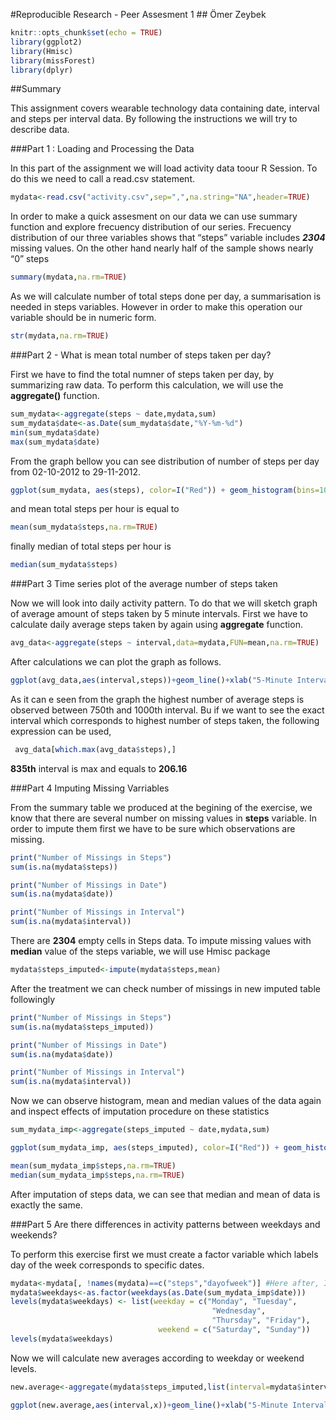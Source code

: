 #Reproducible Research - Peer Assesment 1 
## Ömer Zeybek 

```r
knitr::opts_chunk$set(echo = TRUE)
library(ggplot2)
library(Hmisc)
library(missForest)
library(dplyr)
```

##Summary 

This assignment covers wearable technology data containing date, interval and steps per interval data. By following the instructions we will try to describe data.

###Part 1 : Loading and Processing the Data 

In this part of the assignment we will load activity data toour R Session. To do this we need to call a read.csv statement.   

```r
mydata<-read.csv("activity.csv",sep=",",na.string="NA",header=TRUE)
```

In order to make a quick assesment on our data we can use summary function and explore frecuency distribution of our series. Frecuency distribution of our three variables shows that "steps" variable includes _**2304**_ missing values. On the other hand nearly half of the sample shows nearly "0" steps 

```r
summary(mydata,na.rm=TRUE)
```

As we will calculate number of total steps done per day, a summarisation is needed in steps variables. However in order to make this operation our variable should be in numeric form.

```r
str(mydata,na.rm=TRUE)
```

###Part 2 - What is mean total number of steps taken per day?

First we have to find the total numner of steps taken per day, by summarizing raw data. To perform this calculation, we will use the __aggregate()__ function.  

```r
sum_mydata<-aggregate(steps ~ date,mydata,sum)
sum_mydata$date<-as.Date(sum_mydata$date,"%Y-%m-%d")
min(sum_mydata$date)
max(sum_mydata$date)
```

From the graph bellow you can see distribution of number of steps per day from 02-10-2012 to 29-11-2012. 

```r
ggplot(sum_mydata, aes(steps), color=I("Red")) + geom_histogram(bins=10,boundary=3)+ylab("Total Number of  Steps per Day")+xlab("Days")
```

and mean total steps per hour is equal to 

```r
mean(sum_mydata$steps,na.rm=TRUE)
```

finally median of total steps per hour is 

```r
median(sum_mydata$steps)
```

###Part 3 Time series plot of the average number of steps taken

Now we will look into daily activity pattern. To do that we will sketch graph of average amount of steps taken by 5 minute intervals. First we have to calculate daily average steps taken by again using __aggregate__ function.

```r
avg_data<-aggregate(steps ~ interval,data=mydata,FUN=mean,na.rm=TRUE)
```

After calculations we can plot the graph as follows. 

```r
ggplot(avg_data,aes(interval,steps))+geom_line()+xlab("5-Minute Intervals")+ylab("Average Number of Steps per Interval")
```

As it can e  seen from the graph the highest number of average steps is observed between 750th and 1000th interval. Bu if we want to see the exact interval which corresponds to highest number of steps taken, the following expression can be used,

```r
 avg_data[which.max(avg_data$steps),]
```

__835th__ interval is max and equals to __206.16__

###Part 4 Imputing Missing Varriables

From the summary table we produced at the begining of the exercise, we know that there are several number on missing values in __steps__ variable. In order to impute them first we have to be sure which observations are missing.

```r
print("Number of Missings in Steps")
sum(is.na(mydata$steps))

print("Number of Missings in Date")
sum(is.na(mydata$date))

print("Number of Missings in Interval")
sum(is.na(mydata$interval))

```

There are __2304__ empty cells in Steps data. To impute missing values with __median__ value of the steps variable, we will use Hmisc package 

```r
mydata$steps_imputed<-impute(mydata$steps,mean)
```

After the treatment we can check number of missings in new imputed table followingly 

```r
print("Number of Missings in Steps")
sum(is.na(mydata$steps_imputed))

print("Number of Missings in Date")
sum(is.na(mydata$date))

print("Number of Missings in Interval")
sum(is.na(mydata$interval))
```
Now we can observe histogram, mean and median values of the data again and inspect effects of imputation procedure on these statistics

```r
sum_mydata_imp<-aggregate(steps_imputed ~ date,mydata,sum)

ggplot(sum_mydata_imp, aes(steps_imputed), color=I("Red")) + geom_histogram(bins=10,boundary=3)+ylab("Total Number of  Steps per Day")+xlab("Days")

```

```r
mean(sum_mydata_imp$steps,na.rm=TRUE)
median(sum_mydata_imp$steps,na.rm=TRUE)

```

After imputation of steps data, we can see that median and mean of data is exactly the same. 

###Part 5 Are there differences in activity patterns between weekdays and weekends?

To perform this exercise first we must create a factor variable which labels day of the week corresponds to specific dates. 

```r
mydata<-mydata[, !names(mydata)==c("steps","dayofweek")] #Here after, I will move with imputed steps data, I don't need raw data. 
mydata$weekdays<-as.factor(weekdays(as.Date(sum_mydata_imp$date)))
levels(mydata$weekdays) <- list(weekday = c("Monday", "Tuesday",
                                             "Wednesday", 
                                             "Thursday", "Friday"),
                                 weekend = c("Saturday", "Sunday"))
levels(mydata$weekdays)

```

Now we will calculate new averages according to weekday or weekend levels. 

```r
new.average<-aggregate(mydata$steps_imputed,list(interval=mydata$interval,weekdays=mydata$weekdays),FUN=mean)

ggplot(new.average,aes(interval,x))+geom_line()+xlab("5-Minute Intervals")+ylab("Average Number of Steps per Interval")+facet_grid(weekdays~.)

```


